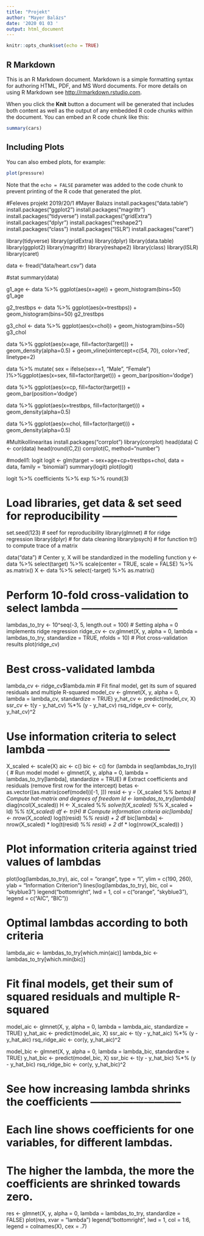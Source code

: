 ```yaml
---
title: "Projekt"
author: "Mayer Balázs"
date: '2020 01 03 '
output: html_document
---
```


```r
knitr::opts_chunk$set(echo = TRUE)
```

## R Markdown

This is an R Markdown document. Markdown is a simple formatting syntax for authoring HTML, PDF, and MS Word documents. For more details on using R Markdown see <http://rmarkdown.rstudio.com>.

When you click the **Knit** button a document will be generated that includes both content as well as the output of any embedded R code chunks within the document. You can embed an R code chunk like this:

```r
summary(cars)
```

## Including Plots

You can also embed plots, for example:

```r
plot(pressure)
```

Note that the `echo = FALSE` parameter was added to the code chunk to prevent printing of the R code that generated the plot.



#Feleves projekt 2019/20/1
#Mayer Balazs
install.packages("data.table")
install.packages("ggplot2")
install.packages("magrittr")
install.packages("tidyverse")
install.packages("gridExtra")
install.packages("dplyr")
install.packages("reshape2")
install.packages("class")
install.packages("ISLR")
install.packages("caret")

library(tidyverse)
library(gridExtra)
library(dplyr)
library(data.table)
library(ggplot2)
library(magrittr)
library(reshape2)
library(class)
library(ISLR)
library(caret)

data <- fread("data/heart.csv")
data

#stat
summary(data)

g1_age <- data %>% ggplot(aes(x=age)) + geom_histogram(bins=50) 
g1_age

g2_trestbps <- data %>% ggplot(aes(x=trestbps)) + geom_histogram(bins=50) 
g2_trestbps

g3_chol <- data %>% ggplot(aes(x=chol)) + geom_histogram(bins=50) 
g3_chol

data %>% ggplot(aes(x=age, fill=factor(target))) +
  geom_density(alpha=0.5) +
  geom_vline(xintercept=c(54, 70), color='red', linetype=2)

data %>% mutate(
  sex = ifelse(sex==1, "Male", "Female")
)%>%ggplot(aes(x=sex, fill=factor(target))) +
  geom_bar(position='dodge')


data %>% ggplot(aes(x=cp, fill=factor(target))) +
  geom_bar(position='dodge') 

data %>% ggplot(aes(x=trestbps, fill=factor(target))) +
  geom_density(alpha=0.5) 

data %>% ggplot(aes(x=chol, fill=factor(target))) +
  geom_density(alpha=0.5) 

#Multikollinearitas
install.packages("corrplot")
library(corrplot)
head(data)
C <- cor(data)
head(round(C,2))
corrplot(C, method="number")

#modell1: logit
logit <- glm(target ~ sex+age+cp+trestbps+chol, data = data, family = 'binomial')
summary(logit)
plot(logit) 

logit %>% coefficients %>% exp %>% round(3)


# Load libraries, get data & set seed for reproducibility ---------------------
set.seed(123)    # seef for reproducibility
library(glmnet)  # for ridge regression
library(dplyr)   # for data cleaning
library(psych)   # for function tr() to compute trace of a matrix

data("data")
# Center y, X will be standardized in the modelling function
y <- data %>% select(target) %>% scale(center = TRUE, scale = FALSE) %>% as.matrix()
X <- data %>% select(-target) %>% as.matrix()


# Perform 10-fold cross-validation to select lambda ---------------------------
lambdas_to_try <- 10^seq(-3, 5, length.out = 100)
# Setting alpha = 0 implements ridge regression
ridge_cv <- cv.glmnet(X, y, alpha = 0, lambda = lambdas_to_try,
                      standardize = TRUE, nfolds = 10)
# Plot cross-validation results
plot(ridge_cv)

# Best cross-validated lambda
lambda_cv <- ridge_cv$lambda.min
# Fit final model, get its sum of squared residuals and multiple R-squared
model_cv <- glmnet(X, y, alpha = 0, lambda = lambda_cv, standardize = TRUE)
y_hat_cv <- predict(model_cv, X)
ssr_cv <- t(y - y_hat_cv) %*% (y - y_hat_cv)
rsq_ridge_cv <- cor(y, y_hat_cv)^2


# Use information criteria to select lambda -----------------------------------
X_scaled <- scale(X)
aic <- c()
bic <- c()
for (lambda in seq(lambdas_to_try)) {
  # Run model
  model <- glmnet(X, y, alpha = 0, lambda = lambdas_to_try[lambda], standardize = TRUE)
  # Extract coefficients and residuals (remove first row for the intercept)
  betas <- as.vector((as.matrix(coef(model))[-1, ]))
  resid <- y - (X_scaled %*% betas)
  # Compute hat-matrix and degrees of freedom
  ld <- lambdas_to_try[lambda] * diag(ncol(X_scaled))
  H <- X_scaled %*% solve(t(X_scaled) %*% X_scaled + ld) %*% t(X_scaled)
  df <- tr(H)
  # Compute information criteria
  aic[lambda] <- nrow(X_scaled) * log(t(resid) %*% resid) + 2 * df
  bic[lambda] <- nrow(X_scaled) * log(t(resid) %*% resid) + 2 * df * log(nrow(X_scaled))
}

# Plot information criteria against tried values of lambdas
plot(log(lambdas_to_try), aic, col = "orange", type = "l",
     ylim = c(190, 260), ylab = "Information Criterion")
lines(log(lambdas_to_try), bic, col = "skyblue3")
legend("bottomright", lwd = 1, col = c("orange", "skyblue3"), legend = c("AIC", "BIC"))

# Optimal lambdas according to both criteria
lambda_aic <- lambdas_to_try[which.min(aic)]
lambda_bic <- lambdas_to_try[which.min(bic)]

# Fit final models, get their sum of squared residuals and multiple R-squared
model_aic <- glmnet(X, y, alpha = 0, lambda = lambda_aic, standardize = TRUE)
y_hat_aic <- predict(model_aic, X)
ssr_aic <- t(y - y_hat_aic) %*% (y - y_hat_aic)
rsq_ridge_aic <- cor(y, y_hat_aic)^2

model_bic <- glmnet(X, y, alpha = 0, lambda = lambda_bic, standardize = TRUE)
y_hat_bic <- predict(model_bic, X)
ssr_bic <- t(y - y_hat_bic) %*% (y - y_hat_bic)
rsq_ridge_bic <- cor(y, y_hat_bic)^2


# See how increasing lambda shrinks the coefficients --------------------------
# Each line shows coefficients for one variables, for different lambdas.
# The higher the lambda, the more the coefficients are shrinked towards zero.
res <- glmnet(X, y, alpha = 0, lambda = lambdas_to_try, standardize = FALSE)
plot(res, xvar = "lambda")
legend("bottomright", lwd = 1, col = 1:6, legend = colnames(X), cex = .7)





